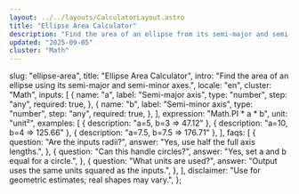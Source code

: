 ```yaml
---
layout: ../../layouts/CalculatorLayout.astro
title: "Ellipse Area Calculator"
description: "Find the area of an ellipse from its semi-major and semi-minor axes."
updated: "2025-09-05"
cluster: "Math"
---
```



  slug: "ellipse-area",
  title: "Ellipse Area Calculator",
  intro:
    "Find the area of an ellipse using its semi-major and semi-minor axes.",
  locale: "en",
  cluster: "Math",
  inputs: [
    {
      name: "a",
      label: "Semi-major axis",
      type: "number",
      step: "any",
      required: true,
    },
    {
      name: "b",
      label: "Semi-minor axis",
      type: "number",
      step: "any",
      required: true,
    },
  ],
  expression: "Math.PI * a * b",
  unit: "unit²",
  examples: [
    { description: "a=5, b=3 ⇒ 47.12" },
    { description: "a=10, b=4 ⇒ 125.66" },
    { description: "a=7.5, b=7.5 ⇒ 176.71" },
  ],
  faqs: [
    {
      question: "Are the inputs radii?",
      answer: "Yes, use half the full axis lengths.",
    },
    {
      question: "Can this handle circles?",
      answer: "Yes, set a and b equal for a circle.",
    },
    {
      question: "What units are used?",
      answer: "Output uses the same units squared as the inputs.",
    },
  ],
  disclaimer: "Use for geometric estimates; real shapes may vary.",
};

<Calculator schema={schema} />
